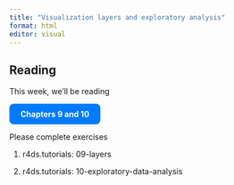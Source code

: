 ```yaml
---
title: "Visualization layers and exploratory analysis"
format: html
editor: visual
---
```


## Reading

This week, we'll be reading

<a href="https://https://r4ds.hadley.nz/layers.html" target="_blank" class="btn"> Chapters 9 and 10 </a>

Please complete exercises

1.  r4ds.tutorials: 09-layers

2.  r4ds.tutorials: 10-exploratory-data-analysis


```{=html}
<style>
.btn {
  display: inline-block;
  padding: 10px 20px;
  background-color: #007BFF; /* Bootstrap blue */
  color: white;
  font-weight: bold;
  border-radius: 8px;
  text-decoration: none;
  transition: background-color 0.3s ease;
}
.btn:hover {
  background-color: #00008B;
}
</style>
```
